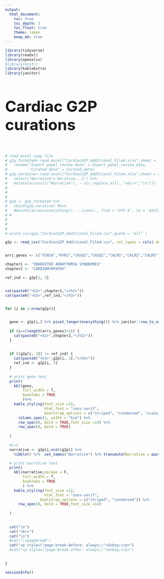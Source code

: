 ```yaml
---
output:
  html_document:
    toc: true
    toc_depth: 3
    toc_float: true
    theme: lumen
    keep_md: true
---
```


```r
library(tidyverse)
library(readxl)
library(openxlsx)
#library(knitr)
library(kableExtra)
library(janitor)
```

<h1 style="font-size: 50px">Cardiac G2P curations</h1>

<p style=\"page-break-before: always;\">&nbsp;</p>

```r

# read excel supp file
# g2p_formated<-read_excel("CardiacG2P_Additional_File4.xlsx",sheet = 1,col_types = "text") %>%
#   rename("Expert panel review date" = Expert_panel_review_date,
#          "Curated date" = Curated_date)
# g2p_narative<-read_excel("CardiacG2P_Additional_File4.xlsx",sheet = 2,col_types = "text") %>%
#   select("Narrative"=`Narative...3`) %>%
#   mutate(across(c("Narrative"), ~ str_replace_all(.,"<br/>","\n")))
# 
# 
# 
# g2p <- g2p_formated %>%
#   cbind(g2p_narative) #%>%
#   #mutate(across(everything(), ~ iconv(., from = 'UTF-8', to = 'ASCII//TRANSLIT'))) #%>% slice_head(n=10)
# #
# 
# 
# 
# write_csv(g2p,"CardiacG2P_Additional_File4.csv",quote = "all" )

g2p <- read_csv("CardiacG2P_Additional_File4.csv", col_types = cols(.default = col_character()))


arri_genes <- c("SCN5A","RYR2","CASQ2","CASQ2","CALM1","CALM2","CALM3","TECRL","TRDN","KCNQ1","KCNH2","SCN5A","CALM1","CALM2","CALM3","TRDN","KCNQ1","KCNE1","KCNJ2","CACNA1C","KCNH2","KCNQ1","SLC4A3","KCNJ2","SLC22A5")

chapter1 <- "INHERITED ARRHYTHMIA SYNDROMES"
chapter2 <- "CARDIOMYOPATHY"


```


```r

ref_ind <- g2p[1, 3]


cat(paste0("<h2>",chapter1,"</h2>"))
cat(paste0("<h3>",ref_ind,"</h3>"))


for (i in 1:nrow(g2p)){
  

  gene <- g2p[i,] %>% pivot_longer(everything()) %>% janitor::row_to_names(1) %>% tibble() %>% slice_head(n=-1)
  
  if (i==(length(arri_genes)+1)) {
    cat(paste0("<h2>",chapter2,"</h2>"))
  }
  
  
  if ((g2p[i, 3]) != ref_ind) {
    cat(paste0("<h3>",g2p[i, 3],"</h3>"))
    ref_ind <- g2p[i, 3]
  }
      
  # print gene text
  print(
    kbl(gene, 
        full_width = T,
        booktabs = TRUE
        )%>%
    kable_styling(font_size =12,
                  html_font = "sans-serif",
                  bootstrap_options = c("striped", "condensed", "scale_down"))%>% 
      column_spec(1, width = "6cm") %>% 
      row_spec(0, bold = TRUE,font_size =14) %>% 
      row_spec(4, bold = TRUE)
  
  )
  
  #i=1
  narrative <- g2p[i,ncol(g2p)] %>% 
    tibble() %>%  set_names("Narrative") %>% transmute(Narrative = paste0("<br /> \n\n",Narrative))

  # print narrative text
  print(
    kbl(narrative,escape = F,
        full_width = T,
        booktabs = TRUE
        ) %>%
    kable_styling(font_size =12,
                  html_font = "sans-serif",
                bootstrap_options = c("striped", "condensed")) %>% 
      row_spec(0, bold = TRUE,font_size =14)
  
  )
  
  
  cat("\n")
  cat("<br>")
  cat("\n")
  #cat("\\pagebreak")
  cat("<p style=\"page-break-before: always;\">&nbsp;</p>")
  #cat("<p style=\"page-break-after: always;\">&nbsp;</p>")
  
   
}
```

```r

sessionInfo()

```

